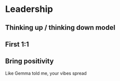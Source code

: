 # Leadership

## Thinking up / thinking down model

## First 1:1

## Bring positivity

Like Gemma told me, your vibes spread

